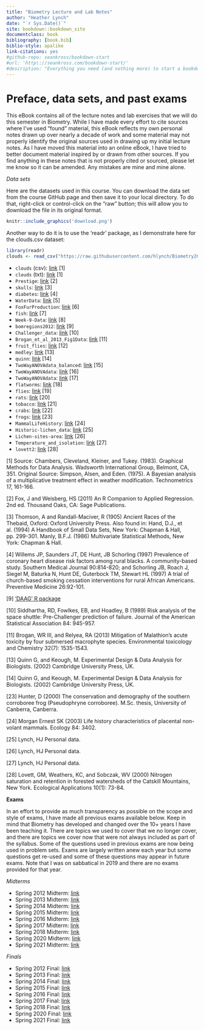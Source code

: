 ```yaml
--- 
title: "Biometry Lecture and Lab Notes"
author: "Heather Lynch"
date: "`r Sys.Date()`"
site: bookdown::bookdown_site
documentclass: book
bibliography: [book.bib]
biblio-style: apalike
link-citations: yes
#github-repo: seankross/bookdown-start
#url: 'http\://seankross.com/bookdown-start/'
#description: "Everything you need (and nothing more) to start a bookdown book."
---
```


# Preface, data sets, and past exams {-}

This eBook contains all of the lecture notes and lab exercises that we will do this semester in Biometry. While I have made every effort to cite sources where I've used "found" material, this eBook reflects my own personal notes drawn up over nearly a decade of work and some material may not properly identify the original sources used in drawing up my initial lecture notes. As I have moved this material into an online eBook, I have tried to better document material inspired by or drawn from other sources. If you find anything in these notes that is not properly cited or sourced, please let me know so it can be amended. Any mistakes are mine and mine alone.

*Data sets*

Here are the datasets used in this course. You can download the data set from the course GitHub page and then save it to your local directory. To do that, right-click or control-click on the "raw" button; this will allow you to download the file in its original format.

```r
knitr::include_graphics('download.png')
```

Another way to do it is to use the 'readr' package, as I demonstrate here for the clouds.csv dataset:

```r
library(readr)
clouds <- read_csv("https://raw.githubusercontent.com/hlynch/Biometry2021/master/_data/clouds.csv")
```

* `clouds` (csv): [link](https://github.com/hlynch/Biometry2023/tree/master/_data/clouds.csv) [1]
* `clouds` (txt): [link](https://github.com/hlynch/Biometry2023/tree/master/_data/clouds.txt) [1]
* `Prestige`: [link](https://github.com/hlynch/Biometry2023/tree/master/_data/Prestige.csv) [2]
* `skulls`: [link](https://github.com/hlynch/Biometry2023/tree/master/_data/skulls.txt) [3]
* `diabetes`: [link](https://github.com/hlynch/Biometry2023/tree/master/_data/diabetes.csv) [4]
* `WaterData`: [link](https://github.com/hlynch/Biometry2023/tree/master/_data/WaterData.csv) [5]
* `FoxFurProduction`: [link](https://github.com/hlynch/Biometry2023/tree/master/_data/FoxFurProduction.csv) [6]  
* `fish`: [link](https://github.com/hlynch/Biometry2023/tree/master/_data/fish.txt) [7]
* `Week-9-Data`: [link](https://github.com/hlynch/Biometry2023/tree/master/_data/Week-9-Data.txt) [8]
* `bomregions2012`: [link](https://github.com/hlynch/Biometry2023/tree/master/_data/bomregions2012.csv) [9]
* `Challenger_data`: [link](https://github.com/hlynch/Biometry2023/tree/master/_data/Challenger_data.csv) [10]
* `Brogan_et_al_2013_Fig1Data`: [link](https://github.com/hlynch/Biometry2023/tree/master/_data/Brogan_et_al_2013_Fig1Data.xlsx) [11]
* `fruit_flies`: [link](https://github.com/hlynch/Biometry2023/tree/master/_data/fruit_flies.csv) [12]
* `medley`: [link](https://github.com/hlynch/Biometry2023/tree/master/_data/medley.csv) [13]
* `quinn`: [link](https://github.com/hlynch/Biometry2023/tree/master/_data/quinn.csv) [14]
* `TwoWayANOVAdata_balanced`: [link](https://github.com/hlynch/Biometry2023/tree/master/_data/TwoWayANOVAdata_balanced.csv) [15]
* `TwoWayANOVAdata`: [link](https://github.com/hlynch/Biometry2023/tree/master/_data/TwoWayANOVAdata.csv) [16]
* `TwoWayANOVAdata`: [link](https://github.com/hlynch/Biometry2023/tree/master/_data/TwoWayANOVAdata.csv) [17]
* `flatworms`: [link](https://github.com/hlynch/Biometry2023/tree/master/_data/flatworms.csv) [18]
* `flies`: [link](https://github.com/hlynch/Biometry2023/tree/master/_data/flies.txt) [19]
* `rats`: [link](https://github.com/hlynch/Biometry2023/tree/master/_data/rats.txt) [20]
* `tobacco`: [link](https://github.com/hlynch/Biometry2023/tree/master/_data/tobacco.csv) [21]
* `crabs`: [link](https://github.com/hlynch/Biometry2023/tree/master/_data/crabs.csv) [22]
* `frogs`: [link](https://github.com/hlynch/Biometry2023/tree/master/_data/frogs.csv) [23]
* `MammalLifeHistory`: [link](https://github.com/hlynch/Biometry2023/tree/master/_data/MammalLifeHistory.csv) [24]
* `Historic-lichen_data`: [link](https://github.com/hlynch/Biometry2023/tree/master/_data/Historic-lichen-data.xls) [25]
* `Lichen-sites-area`: [link](https://github.com/hlynch/Biometry2023/tree/master/_data/Lichen-sites-area.xls) [26]
* `Temperature_and_isolation`: [link](https://github.com/hlynch/Biometry2023/tree/master/_data/Temperature_and_isolation.xls) [27]
* `lovett2`: [link](https://github.com/hlynch/Biometry2023/tree/master/_data/lovett2.csv) [28]

[1] Source: Chambers, Cleveland, Kleiner, and Tukey. (1983). Graphical Methods for Data Analysis. Wadsworth International Group, Belmont, CA, 351. Original Source: Simpson, Alsen, and Eden. (1975). A Bayesian analysis of a multiplicative treatment effect in weather modification. Technometrics 17, 161-166.

[2] Fox, J and Weisberg, HS (2011) An R Companion to Applied Regression. 2nd ed. Thousand Oaks, CA: Sage Publications.

[3] Thomson, A and Randall-Maciver, R (1905) Ancient Races of the Thebaid, Oxford: Oxford University Press. Also found in: Hand, D.J., et al. (1994) A Handbook of Small Data Sets, New York: Chapman & Hall, pp. 299-301. Manly, B.F.J. (1986) Multivariate Statistical Methods, New York: Chapman & Hall.

[4] Willems JP, Saunders JT, DE Hunt, JB Schorling (1997) Prevalence of coronary heart disease risk factors among rural blacks. A community-based study. Southern Medical Journal 90:814-820; and Schorling JB, Roach J, Siegel M, Baturka N, Hunt DE, Guterbock TM, Stewart HL (1997) A trial of church-based smoking cessation interventions for rural African Americans. Preventive Medicine 26:92-101.

[9] ['DAAG' R package](https://search.r-project.org/CRAN/refmans/DAAG/html/00Index.html)

[10] Siddhartha, RD, Fowlkes, EB, and Hoadley, B (1989) Risk analysis of the space shuttle: Pre-Challenger prediction of failure. Journal of the American Statistical Association 84: 945-957.

[11] Brogan, WR III, and Relyea, RA (2013) Mitigation of Malathion's acute toxicity by four submersed macrophyte species. Environmental toxicology and Chemistry 32(7): 1535-1543.

[13] Quinn G, and Keough, M. Experimental Design & Data Analysis for Biologists. (2002) Cambridge University Press, UK.

[14] Quinn G, and Keough, M. Experimental Design & Data Analysis for Biologists. (2002) Cambridge University Press, UK.

[23] Hunter, D (2000) The conservation and demography of the southern corroboree frog (Pseudophryne corroboree). M.Sc. thesis, University of Canberra, Canberra.

[24] Morgan Ernest SK (2003) Life history characteristics of placental non-volant mammals. Ecology 84: 3402.

[25] Lynch, HJ Personal data.

[26] Lynch, HJ Personal data.

[27] Lynch, HJ Personal data.

[28] Lovett, GM, Weathers, KC, and Sobczak, WV (2000) Nitrogen saturation and retention in forested watersheds of the Catskill Mountains, New York. Ecological Applications 10(1): 73-84.

**Exams**

In an effort to provide as much transparency as possible on the scope and style of exams, I have made all previous exams available below. Keep in mind that Biometry has developed and changed over the 10+ years I have been teaching it. There are topics we used to cover that we no longer cover, and there are topics we cover now that were not always included as part of the syllabus. Some of the questions used in previous exams are now being used in problem sets. Exams are largely written anew each year but some questions get re-used and some of these questions may appear in future exams. Note that I was on sabbatical in 2019 and there are no exams provided for that year.

*Midterms*

* Spring 2012 Midterm: [link](https://github.com/hlynch/Biometry2022/tree/master/_data/Midterm_exam_Spring2012.pdf)
* Spring 2013 Midterm: [link](https://github.com/hlynch/Biometry2022/tree/master/_data/Midterm_exam_Spring2013.pdf)
* Spring 2014 Midterm: [link](https://github.com/hlynch/Biometry2022/tree/master/_data/Midterm_exam_Spring2014.pdf)
* Spring 2015 Midterm: [link](https://github.com/hlynch/Biometry2022/tree/master/_data/Midterm_exam_Spring2015.pdf)
* Spring 2016 Midterm: [link](https://github.com/hlynch/Biometry2022/tree/master/_data/Midterm_exam_Spring2016.pdf)
* Spring 2017 Midterm: [link](https://github.com/hlynch/Biometry2022/tree/master/_data/Midterm_exam_Spring2017.pdf)
* Spring 2018 Midterm: [link](https://github.com/hlynch/Biometry2022/tree/master/_data/Midterm_exam_Spring2018.pdf)
* Spring 2020 Midterm: [link](https://github.com/hlynch/Biometry2022/tree/master/_data/Midterm_exam_Spring2020.pdf)
* Spring 2021 Midterm: [link](https://github.com/hlynch/Biometry2022/tree/master/_data/Midterm_exam_Spring2021.pdf)

*Finals*

* Spring 2012 Final: [link](https://github.com/hlynch/Biometry2022/tree/master/_data/Final_exam_Spring2012.pdf)
* Spring 2013 Final: [link](https://github.com/hlynch/Biometry2022/tree/master/_data/Final_exam_Spring2013.pdf)
* Spring 2014 Final: [link](https://github.com/hlynch/Biometry2022/tree/master/_data/Final_exam_Spring2014.pdf)
* Spring 2015 Final: [link](https://github.com/hlynch/Biometry2022/tree/master/_data/Final_exam_Spring2015.pdf)
* Spring 2016 Final: [link](https://github.com/hlynch/Biometry2022/tree/master/_data/Final_exam_Spring2016.pdf)
* Spring 2017 Final: [link](https://github.com/hlynch/Biometry2022/tree/master/_data/Final_exam_Spring2017.pdf)
* Spring 2018 Final: [link](https://github.com/hlynch/Biometry2022/tree/master/_data/Final_exam_Spring2018.pdf)
* Spring 2020 Final: [link](https://github.com/hlynch/Biometry2022/tree/master/_data/Final_exam_Spring2020.pdf)
* Spring 2021 Final: [link](https://github.com/hlynch/Biometry2022/tree/master/_data/Final_exam_Spring2021.pdf)

